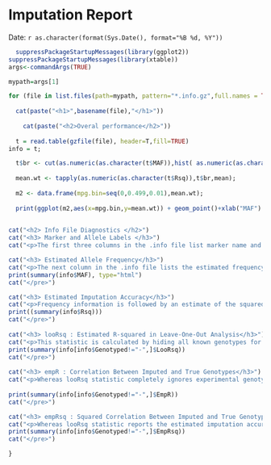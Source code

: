 Imputation Report
========================================================


Date:  `r as.character(format(Sys.Date(), format="%B %d, %Y"))`



```{r fig.width=7, fig.height=6, echo=FALSE, results='asis'}
  suppressPackageStartupMessages(library(ggplot2))
suppressPackageStartupMessages(library(xtable))
args<-commandArgs(TRUE)

mypath=args[1]

for (file in list.files(path=mypath, pattern="*.info.gz",full.names = TRUE)){
                
  cat(paste("<h1>",basename(file),"</h1>"))                
  
    cat(paste("<h2>Overal performance</h2>"))       
                
  t = read.table(gzfile(file), header=T,fill=TRUE)
info = t;

  t$br <- cut(as.numeric(as.character(t$MAF)),hist( as.numeric(as.character(t$MAF)),60,plot=F)$breaks);
  
  mean.wt <- tapply(as.numeric(as.character(t$Rsq)),t$br,mean);
  
  m2 <- data.frame(mpg.bin=seq(0,0.499,0.01),mean.wt);
  
  print(ggplot(m2,aes(x=mpg.bin,y=mean.wt)) + geom_point()+xlab("MAF") + ylab("Rsq"));
  

cat("<h2> Info File Diagnostics </h2>")
cat("<h3> Marker and Allele Labels </h3>")
cat("<p>The first three columns in the .info file list marker name and alleles for each marker. Typically, the most common allele will be listed first, but this is not guaranteed.</p>")

cat("<h3> Estimated Allele Frequency</h3>")
cat("<p>The next column in the .info file lists the estimated frequency of allele 1 - this corresponds to the average number of imputed copies of allele 1 for each individual, divided by two.</p><pre>")
print(summary(info$MAF), type="html")
cat("</pre>")

cat("<h3> Estimated Imputation Accuracy</h3>")
cat("<p>Frequency information is followed by an estimate of the squared correlation between imputed genotypes and true, unobserved genotypes. Since true genotypes are not available, this calculation is based on the idea that poorly imputed genotype counts will shrink towards their expectations based on population allele frequencies alone; specifically 2p where p is the frequency of the allele being imputed.</p><pre>")
print((summary(info$Rsq)))
cat("</pre>")
  
cat("<h3> looRsq : Estimated R-squared in Leave-One-Out Analysis</h3>")
cat("<p>This statistic is calculated by hiding all known genotypes for the SNP, imputing it and then estimating imputation accuracy. It doesn't use the known genotypes for the SNP at all.</p><pre>")
print(summary(info[info$Genotyped!="-",]$LooRsq))
cat("</pre>")
  
cat("<h3> empR : Correlation Between Imputed and True Genotypes</h3>")
cat("<p>Whereas looRsq statistic completely ignores experimental genotypes, this one is based on a comparison of imputed and experimental genotypes. A negative correlation between imputed and experimental genotypes can indicate allele flips.</p><pre>") 
       
print(summary(info[info$Genotyped!="-",]$EmpR))
cat("</pre>")

cat("<h3> empRsq : Squared Correlation Between Imputed and True Genotypes</h3>") 
cat("<p>Whereas looRsq statistic reports the estimated imputation accuracy, this one reports the ''actual'' imputation accuracy - as estimated by comparing genotypes generated using imputation (after hiding any known genotypes for the marker) and the previously hidden known genotypes. By comparing empRsq and looRsq it should be possible to tell whether estimates of imputation accuracy are well calibrated.</p><pre>")
print(summary(info[info$Genotyped!="-",]$EmpRsq))
cat("</pre>")

}
```
